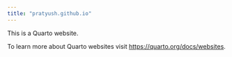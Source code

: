 ```yaml
---
title: "pratyush.github.io"
---
```


This is a Quarto website.

To learn more about Quarto websites visit <https://quarto.org/docs/websites>.

